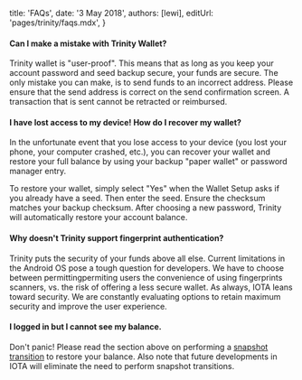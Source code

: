 
title: 'FAQs',
date: '3 May 2018',
authors: [lewi],
editUrl: 'pages/trinity/faqs.mdx',
}


#### Can I make a mistake with Trinity Wallet?

Trinity wallet is "user-proof". This means that as long
as you keep your account password and seed backup secure,
your funds are secure. The only mistake you can make, is to
send funds to an incorrect address. Please ensure that the
send address is correct on the send confirmation screen. A
transaction that is sent cannot be retracted or reimbursed.

#### I have lost access to my device! How do I recover my wallet?

In the unfortunate event that you lose access to your device
(you lost your phone, your computer crashed, etc.), you can recover
your wallet and restore your full balance by using your backup "paper
wallet" or password manager entry.

To restore your wallet, simply select "Yes" when the Wallet Setup
asks if you already have a seed. Then enter the seed. Ensure the
checksum matches your backup checksum. After choosing a new password,
Trinity will automatically restore your account balance.

#### Why doesn't Trinity support fingerprint authentication?

Trinity puts the security of your funds above all else. Current limitations in the Android OS pose a tough question for developers. We have to choose between permittingpermiting users the convenience of using fingerprints scanners, vs. the risk of offering a less secure wallet. As always, IOTA leans toward security. We are constantly evaluating options to retain maximum security and improve the user experience.

#### I logged in but I cannot see my balance.

Don't panic! Please read the section above on performing a [snapshot transition](#zerobalance) to restore your balance. Also note that future developments in IOTA will eliminate the need to perform snapshot transitions.
